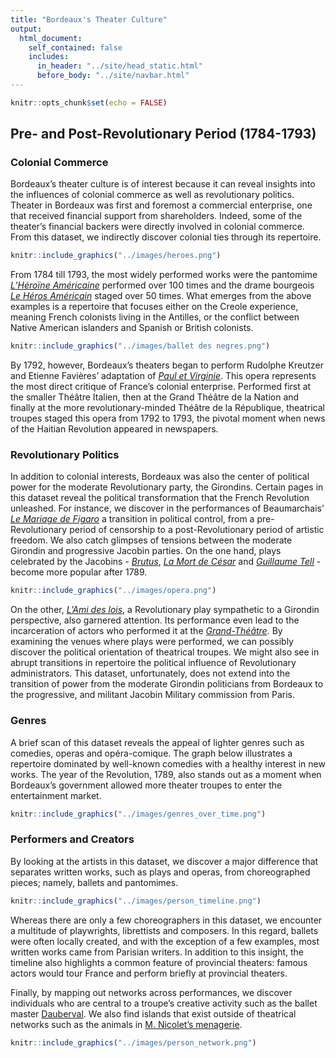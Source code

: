 ```yaml
---
title: "Bordeaux's Theater Culture"
output:
  html_document:
    self_contained: false
    includes:
      in_header: "../site/head_static.html"
      before_body: "../site/navbar.html"
---
```


```r
knitr::opts_chunk$set(echo = FALSE)
```

## Pre- and Post-Revolutionary Period (1784-1793)

### Colonial Commerce

Bordeaux's theater culture is of interest because it can reveal insights into the  influences of colonial commerce as well as revolutionary politics. Theater in Bordeaux was first and foremost a commercial enterprise, one that received financial support from shareholders. Indeed, some of the theater's financial backers were directly involved in colonial commerce. From this dataset, we indirectly discover colonial ties through its repertoire.<br>

```r
knitr::include_graphics("../images/heroes.png")
```

From 1784 till 1793, the most widely performed works were the pantomime [*L’Héroïne Américaine*](http://frenchatlantictheater.host.dartmouth.edu/work/611.html) performed over 100 times and the drame bourgeois [*Le Héros Américain*](http://frenchatlantictheater.host.dartmouth.edu/work/974.html) staged over 50 times. What emerges from the above examples is a repertoire that focuses either on the Creole experience, meaning French colonists living in the Antilles, or the conflict between Native American islanders and Spanish or British colonists.<br>

```r
knitr::include_graphics("../images/ballet des negres.png")
```
By 1792, however, Bordeaux’s theaters began to perform Rudolphe Kreutzer and Etienne Favières’ adaptation of [*Paul et Virginie*](http://frenchatlantictheater.host.dartmouth.edu/work/1277.html). This opera represents the most direct critique of France’s colonial enterprise. Performed first at the smaller Théâtre Italien, then at the Grand Théâtre de la Nation and finally at the more revolutionary-minded Théâtre de la République, theatrical troupes staged this opera from 1792 to 1793, the pivotal moment when news of the Haitian Revolution appeared in newspapers.<br>

### Revolutionary Politics

In addition to colonial interests, Bordeaux was also the center of political power for the moderate Revolutionary party, the Girondins. Certain pages in this dataset reveal the political transformation that the French Revolution unleashed. For instance, we discover in the performances of Beaumarchais' [*Le Mariage de Figaro*](http://frenchatlantictheater.host.dartmouth.edu/work/823.html) a transition in political control, from a pre-Revolutionary period of censorship to a post-Revolutionary period of artistic freedom.  We also catch glimpses of tensions between the moderate Girondin and progressive Jacobin parties. On the one hand, plays celebrated by the Jacobins - [*Brutus*](http://frenchatlantictheater.host.dartmouth.edu/work/1044.html), [*La Mort de César*](http://frenchatlantictheater.host.dartmouth.edu/work/659.html) and [*Guillaume Tell*](http://frenchatlantictheater.host.dartmouth.edu/work/663.html) - become more popular after 1789.<br>

```r
knitr::include_graphics("../images/opera.png")
```

On the other, [*L'Ami des lois*](http://frenchatlantictheater.host.dartmouth.edu/work/1462.html), a Revolutionary play sympathetic to a Girondin perspective, also garnered attention. Its performance even lead to the incarceration of actors who performed it at the [*Grand-Théâtre*](http://frenchatlantictheater.host.dartmouth.edu/venue/1.html). By examining the venues where plays were performed, we can possibly discover the political orientation of theatrical troupes. We might also see in abrupt transitions in repertoire the political influence of Revolutionary administrators. This dataset, unfortunately, does not extend into the transition of power from the moderate Girondin politicians from Bordeaux to the progressive, and militant Jacobin Military commission from Paris.<br>

### Genres

A brief scan of this dataset reveals the appeal of lighter genres such as comedies, operas and opéra-comique. The graph below illustrates a repertoire dominated by well-known comedies with a healthy interest in new works. The year of the Revolution, 1789, also stands out as a moment when Bordeaux's government allowed more theater troupes to enter the entertainment market.<br>

```r
knitr::include_graphics("../images/genres_over_time.png")
```

### Performers and Creators

By looking at the artists in this dataset, we discover a major difference that separates written works, such as plays and operas, from choreographed pieces; namely, ballets and pantomimes.<br>
```r
knitr::include_graphics("../images/person_timeline.png")
```

Whereas there are only a few choreographers in this dataset, we encounter a multitude of playwrights, librettists and composers. In this regard, ballets were often locally created, and with the exception of a few examples, most written works came from Parisian writers. In addition to this insight, the timeline also highlights a common feature of provincial theaters: famous actors would tour France and perform briefly at provincial theaters.<br>

Finally, by mapping out networks across performances, we discover individuals who are central to a troupe's creative activity such as the ballet master [Dauberval](http://frenchatlantictheater.host.dartmouth.edu/person/46.html). We also find islands that exist outside of theatrical networks such as the animals in [M. Nicolet's menagerie](http://frenchatlantictheater.host.dartmouth.edu/venue/17.html).
```r
knitr::include_graphics("../images/person_network.png")
```
